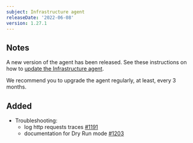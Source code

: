 ```yaml
---
subject: Infrastructure agent
releaseDate: '2022-06-08'
version: 1.27.1
---
```


## Notes

A new version of the agent has been released. See these instructions on how to [update the Infrastructure agent](https://docs.newrelic.com/docs/infrastructure/install-configure-manage-infrastructure/update-or-uninstall/update-infrastructure-agent).

We recommend you to upgrade the agent regularly, at least, every 3 months.

## Added

* Troubleshooting:
  * log http requests traces [#1191](https://github.com/newrelic/infrastructure-agent/pull/1191)
  * documentation for Dry Run mode [#1203](https://github.com/newrelic/infrastructure-agent/pull/1203)
